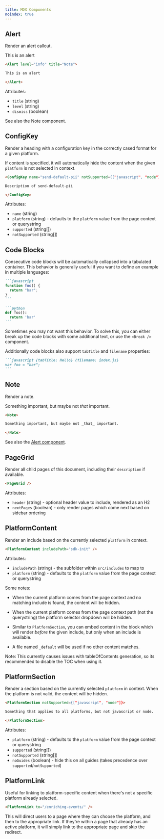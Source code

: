 ```yaml
---
title: MDX Components
noindex: true
---
```


## Alert

Render an alert callout.

<Alert level="info" title="Note">

This is an alert

</Alert>

```markdown {tabTitle:Example}
<Alert level="info" title="Note">

This is an alert

</Alert>
```

Attributes:

- `title` (string)
- `level` (string)
- `dismiss` (boolean)

See also the Note component.

## ConfigKey

Render a heading with a configuration key in the correctly cased format for a given platform.

<Note>

If content is specified, it will automatically hide the content when the given `platform` is not selected in context.

</Note>

```markdown {tabTitle:Example}
<ConfigKey name="send-default-pii" notSupported={["javascript", "node"]}>

Description of send-default-pii

</ConfigKey>
```

Attributes:

- `name` (string)
- `platform` (string) - defaults to the `platform` value from the page context or querystring
- `supported` (string[])
- `notSupported` (string[])

## Code Blocks

Consecutive code blocks will be automatically collapsed into a tabulated container. This behavior is generally useful if you want to define an example in multiple languages:

````markdown {tabTitle:Example}
```javascript
function foo() {
  return "bar";
}
```

```python
def foo():
  return 'bar'
```
````

Sometimes you may not want this behavior. To solve this, you can either break up the code blocks with some additional text, or use the `<Break />` component.

Additionally code blocks also support `tabTitle` and `filename` properties:

````markdown {tabTitle:Example}
```javascript {tabTitle: Hello} {filename: index.js}
var foo = "bar";
```
````

## Note

Render a note.

<Note>

Something important, but maybe not _that_ important.

</Note>

```markdown {tabTitle:Example}
<Note>

Something important, but maybe not _that_ important.

</Note>
```

See also the [Alert component](#alert).

## PageGrid

Render all child pages of this document, including their `description` if available.

```markdown {tabTitle:Example}
<PageGrid />
```

Attributes:

- `header` (string) - optional header value to include, rendered as an H2
- `nextPages` (boolean) - only render pages which come next based on sidebar ordering

## PlatformContent

Render an include based on the currently selected `platform` in context.

```markdown {tabTitle:Example}
<PlatformContent includePath="sdk-init" />
```

Attributes:

- `includePath` (string) - the subfolder within `src/includes` to map to
- `platform` (string) - defaults to the `platform` value from the page context or querystring

Some notes:

- When the current platform comes from the page context and no matching include is found, the content will be hidden.

- When the current platform comes from the page context path (not the querystring) the platform selector dropdown will be hidden.

- Similar to `PlatformSection`, you can embed content in the block which will render _before_ the given include, but only when an include is available.

- A file named `_default` will be used if no other content matches.

Note: This currently causes issues with tableOfContents generation, so its recommended to disable the TOC when using it.

## PlatformSection

Render a section based on the currently selected `platform` in context. When the platform is not valid, the content will be hidden.

```markdown {tabTitle:Example}
<PlatformSection notSupported={["javascript", "node"]}>

Something that applies to all platforms, but not javascript or node.

</PlatformSection>
```

Attributes:

- `platform` (string) - defaults to the `platform` value from the page context or querystring
- `supported` (string[])
- `notSupported` (string[])
- `noGuides` (boolean) - hide this on all guides (takes precedence over `supported`/`notSupported`)

## PlatformLink

Useful for linking to platform-specific content when there's not a specific platform already selected.

```markdown {tabTitle:Example}
<PlatformLink to="/enriching-events/" />
```

This will direct users to a page where they can choose the platform, and then to the appropriate link. If they're within a page that already has an active platform, it will simply link to the appropriate page and skip the redirect.
